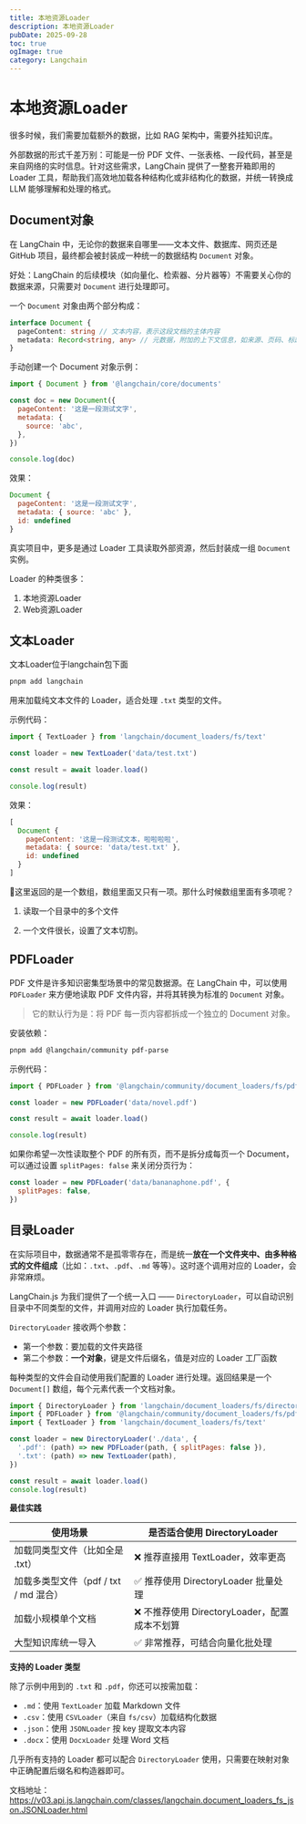 ```yaml
---
title: 本地资源Loader
description: 本地资源Loader
pubDate: 2025-09-28
toc: true
ogImage: true
category: Langchain
---
```


# 本地资源Loader

很多时候，我们需要加载额外的数据，比如 RAG 架构中，需要外挂知识库。

外部数据的形式千差万别：可能是一份 PDF 文件、一张表格、一段代码，甚至是来自网络的实时信息。针对这些需求，LangChain 提供了一整套开箱即用的 Loader 工具，帮助我们高效地加载各种结构化或非结构化的数据，并统一转换成 LLM 能够理解和处理的格式。

## Document对象

在 LangChain 中，无论你的数据来自哪里——文本文件、数据库、网页还是 GitHub 项目，最终都会被封装成一种统一的数据结构 `Document` 对象。

好处：LangChain 的后续模块（如向量化、检索器、分片器等）不需要关心你的数据来源，只需要对 `Document` 进行处理即可。

一个 `Document` 对象由两个部分构成：

```ts
interface Document {
  pageContent: string // 文本内容，表示这段文档的主体内容
  metadata: Record<string, any> // 元数据，附加的上下文信息，如来源、页码、标题等
}
```

手动创建一个 Document 对象示例：

```js
import { Document } from '@langchain/core/documents'

const doc = new Document({
  pageContent: '这是一段测试文字',
  metadata: {
    source: 'abc',
  },
})

console.log(doc)
```

效果：

```js
Document {
  pageContent: '这是一段测试文字',
  metadata: { source: 'abc' },
  id: undefined
}
```

真实项目中，更多是通过 Loader 工具读取外部资源，然后封装成一组 `Document` 实例。

Loader 的种类很多：

1. 本地资源Loader
2. Web资源Loader

## 文本Loader

文本Loader位于langchain包下面

```bash
pnpm add langchain
```

用来加载纯文本文件的 Loader，适合处理 `.txt` 类型的文件。

示例代码：

```js
import { TextLoader } from 'langchain/document_loaders/fs/text'

const loader = new TextLoader('data/test.txt')

const result = await loader.load()

console.log(result)
```

效果：

```js
[
  Document {
    pageContent: '这是一段测试文本，啦啦啦啦',
    metadata: { source: 'data/test.txt' },
    id: undefined
  }
]
```

🤔这里返回的是一个数组，数组里面又只有一项。那什么时候数组里面有多项呢？

1. 读取一个目录中的多个文件

2. 一个文件很长，设置了文本切割。

## PDFLoader

PDF 文件是许多知识密集型场景中的常见数据源。在 LangChain 中，可以使用 `PDFLoader` 来方便地读取 PDF 文件内容，并将其转换为标准的 `Document` 对象。

> 它的默认行为是：将 PDF 每一页内容都拆成一个独立的 Document 对象。

安装依赖：

```bash
pnpm add @langchain/community pdf-parse
```

示例代码：

```js
import { PDFLoader } from '@langchain/community/document_loaders/fs/pdf'

const loader = new PDFLoader('data/novel.pdf')

const result = await loader.load()

console.log(result)
```

如果你希望一次性读取整个 PDF 的所有页，而不是拆分成每页一个 Document，可以通过设置 `splitPages: false` 来关闭分页行为：

```js
const loader = new PDFLoader('data/bananaphone.pdf', {
  splitPages: false,
})
```

## 目录Loader

在实际项目中，数据通常不是孤零零存在，而是统一**放在一个文件夹中、由多种格式的文件组成**（比如：`.txt`、`.pdf`、`.md` 等等）。这时逐个调用对应的 Loader，会非常麻烦。

LangChain.js 为我们提供了一个统一入口 —— `DirectoryLoader`，可以自动识别目录中不同类型的文件，并调用对应的 Loader 执行加载任务。

`DirectoryLoader` 接收两个参数：

- 第一个参数：要加载的文件夹路径
- 第二个参数：**一个对象**，键是文件后缀名，值是对应的 Loader 工厂函数

每种类型的文件会自动使用我们配置的 Loader 进行处理。返回结果是一个 `Document[]` 数组，每个元素代表一个文档对象。

```js
import { DirectoryLoader } from 'langchain/document_loaders/fs/directory'
import { PDFLoader } from '@langchain/community/document_loaders/fs/pdf'
import { TextLoader } from 'langchain/document_loaders/fs/text'

const loader = new DirectoryLoader('./data', {
  '.pdf': (path) => new PDFLoader(path, { splitPages: false }),
  '.txt': (path) => new TextLoader(path),
})

const result = await loader.load()
console.log(result)
```

**最佳实践**

| 使用场景                              | 是否适合使用 DirectoryLoader                  |
| ------------------------------------- | --------------------------------------------- |
| 加载同类型文件（比如全是 .txt）       | ❌ 推荐直接用 TextLoader，效率更高            |
| 加载多类型文件（pdf / txt / md 混合） | ✅ 推荐使用 DirectoryLoader 批量处理          |
| 加载小规模单个文档                    | ❌ 不推荐使用 DirectoryLoader，配置成本不划算 |
| 大型知识库统一导入                    | ✅ 非常推荐，可结合向量化批处理               |

**支持的 Loader 类型**

除了示例中用到的 `.txt` 和 `.pdf`，你还可以按需加载：

- `.md`：使用 `TextLoader` 加载 Markdown 文件
- `.csv`：使用 `CSVLoader`（来自 `fs/csv`）加载结构化数据
- `.json`：使用 `JSONLoader` 按 key 提取文本内容
- `.docx`：使用 `DocxLoader` 处理 Word 文档

几乎所有支持的 Loader 都可以配合 `DirectoryLoader` 使用，只需要在映射对象中正确配置后缀名和构造器即可。

文档地址：https://v03.api.js.langchain.com/classes/langchain.document_loaders_fs_json.JSONLoader.html
